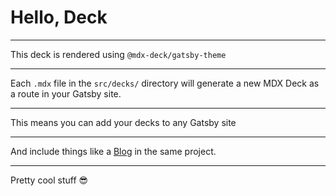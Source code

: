 
# Hello, Deck

---

This deck is rendered using `@mdx-deck/gatsby-theme`

---

Each `.mdx` file in the `src/decks/` directory will generate a new MDX Deck as a route in your Gatsby site.

---

This means you can add your decks to any Gatsby site

---

And include things like a [Blog](/blog) in the same project.

---

Pretty cool stuff :sunglasses:
